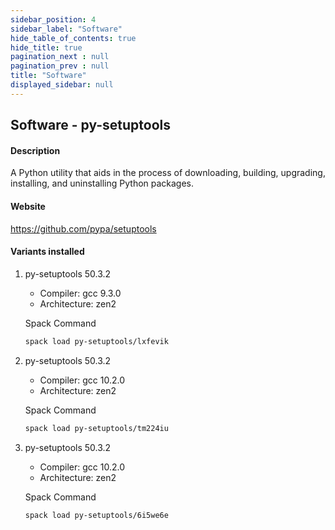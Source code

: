 ```yaml
---
sidebar_position: 4
sidebar_label: "Software"
hide_table_of_contents: true
hide_title: true
pagination_next : null
pagination_prev : null
title: "Software"
displayed_sidebar: null
---
```


## Software - py-setuptools


#### Description
A Python utility that aids in the process of downloading, building, upgrading, installing, and uninstalling Python packages.

#### Website
https://github.com/pypa/setuptools

#### Variants installed

1. py-setuptools 50.3.2

    - Compiler: gcc 9.3.0
    - Architecture: zen2

    Spack Command
    ```bash
    spack load py-setuptools/lxfevik
    ```

2. py-setuptools 50.3.2

    - Compiler: gcc 10.2.0
    - Architecture: zen2

    Spack Command
    ```bash
    spack load py-setuptools/tm224iu
    ```

3. py-setuptools 50.3.2

    - Compiler: gcc 10.2.0
    - Architecture: zen2

    Spack Command
    ```bash
    spack load py-setuptools/6i5we6e
    ```
